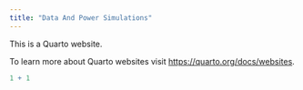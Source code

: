 ```yaml
---
title: "Data And Power Simulations"
---
```


This is a Quarto website.

To learn more about Quarto websites visit <https://quarto.org/docs/websites>.

```r
1 + 1
```
